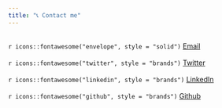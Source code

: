 ```yaml
---
title: "📞 Contact me"
---
```

<br>
`r icons::fontawesome("envelope", style = "solid")` [Email](mailto:silvia.teliz@asc.upenn.edu)
<br><br>
`r icons::fontawesome("twitter", style = "brands")` [Twitter](https://twitter.com/SilviaTeliz)
<br><br>
`r icons::fontawesome("linkedin", style = "brands")` [LinkedIn](https://www.linkedin.com/in/silvia-teliz)
<br><br>
`r icons::fontawesome("github", style = "brands")` [Github](https://github.com/silteliz)
